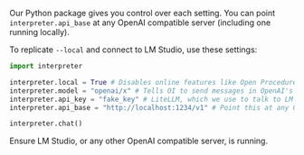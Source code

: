 Our Python package gives you control over each setting. You can point `interpreter.api_base` at any OpenAI compatible server (including one running locally).

To replicate `--local` and connect to LM Studio, use these settings:

```python
import interpreter

interpreter.local = True # Disables online features like Open Procedures
interpreter.model = "openai/x" # Tells OI to send messages in OpenAI's format
interpreter.api_key = "fake_key" # LiteLLM, which we use to talk to LM Studio, requires this
interpreter.api_base = "http://localhost:1234/v1" # Point this at any OpenAI compatible server

interpreter.chat()
```

Ensure LM Studio, or any other OpenAI compatible server, is running.
